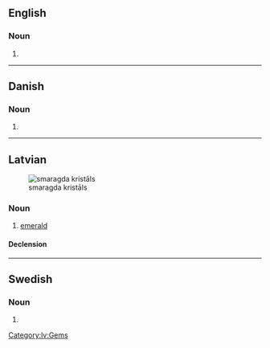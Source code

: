 {{also|Smaragds}}

==English==

===Noun===
{{head|en|noun plural form}}

# {{plural of|smaragd|lang=en}}

----

==Danish==

===Noun===
{{head|da|noun form|g=c}}

# {{inflection of|da|smaragd||indef|gen|s}}

----

==Latvian==
[[Image:Béryl var. émeraude sur gangue (Muzo Mine Boyaca - Colombie) 2.jpg|thumb|smaragda kristāls]]

===Noun===
{{lv-noun|m|1st}}

# [[emerald]]

====Declension====
{{lv-decl-noun|smaragd|s|1st|extrawidth=-60}}

[[Category:lv:Gems]]

----

==Swedish==

===Noun===
{{head|sv|noun form|g=c}}

# {{inflection of|sv|smaragd||indef|gen|s}}